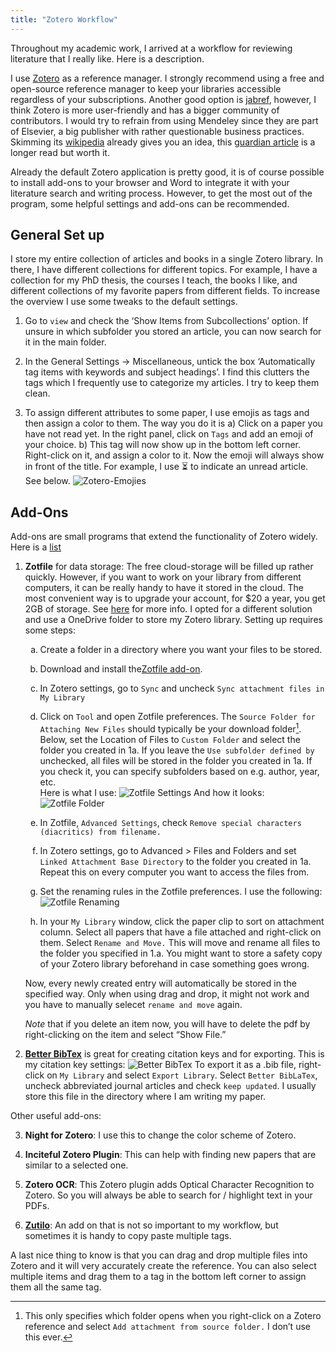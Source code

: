 ```yaml
---
title: "Zotero Workflow"
---
```

Throughout my academic work, I arrived at a workflow for reviewing literature that I really like. Here is a description. 

I use [Zotero](https://www.zotero.org/) as a reference manager. I strongly recommend using a free and open-source reference manager to keep your libraries accessible regardless of your subscriptions. Another good option is [jabref](https://www.jabref.org/), however, I think Zotero is more user-friendly and has a bigger community of contributors. I would try to refrain from using Mendeley since they are part of Elsevier, a big publisher with rather questionable business practices. Skimming its [wikipedia](https://en.wikipedia.org/wiki/Elsevier) already gives you an idea, this [guardian article](https://www.theguardian.com/science/2017/jun/27/profitable-business-scientific-publishing-bad-for-science) is a longer read but worth it.

Already the default Zotero application is pretty good, it is of course possible to install add-ons to your browser and Word to integrate it with your literature search and writing process. However, to get the most out of the program, some helpful settings and add-ons can be recommended. 

## General Set up

I store my entire collection of articles and books in a single Zotero library. In there, I have different collections for different topics. For example, I have a collection for my PhD thesis, the courses I teach, the books I like, and different collections of my favorite papers from different fields. To increase the overview I use some tweaks to the default settings.

1. Go to `view`  and check the 'Show Items from Subcollections' option. If unsure in which subfolder you stored an article, you can now search for it in the main folder.

2. In the General Settings -> Miscellaneous, untick the box 'Automatically tag items with keywords and subject headings'. I find this clutters the tags which I frequently use to categorize my articles. I try to keep them clean. 

3. To assign different attributes to some paper, I use emojis as tags and then assign a color to them. The way you do it is a) Click on a paper you have not read yet. In the right panel, click on `Tags` and add an emoji of your choice. b) This tag will now show up in the bottom left corner. Right-click on it, and assign a color to it. Now the emoji will always show in front of the title. For example, I use ⏳ to indicate an unread article. See below.
![Zotero-Emojies](/supplementary-files/images/zotero_sups/zotero_emojis.png)

## Add-Ons

Add-ons are small programs that extend the functionality of Zotero widely. Here is a [list](https://www.zotero.org/support/plugins)


1. **Zotfile** for data storage: The free cloud-storage will be filled up rather quickly. However, if you want to work on your library from different computers, it can be really handy to have it stored in the cloud. The most convenient way is to upgrade your account, for $20 a year, you get 2GB of storage. See [here](https://www.zotero.org/settings/storage?ref=usb) for more info. 
I opted for a different solution and use a OneDrive folder to store my Zotero library. Setting up requires some steps:

    a) Create a folder in a directory where you want your files to be stored.

    b) Download and install the[ Zotfile add-on](http://zotfile.com/).

    c) In Zotero settings, go to `Sync` and uncheck `Sync attachment files in My Library`

    d) Click on `Tool` and open Zotfile preferences. The `Source Folder for Attaching New Files` should typically be your download folder[^1]. Below, set the Location of Files to `Custom Folder` and select the folder you created in 1a. If you leave the `Use subfolder defined by` unchecked, all files will be stored in the folder you created in 1a. If you check it, you can specify subfolders based on e.g. author, year, etc. \
    Here is what I use:
    ![Zotfile Settings](/supplementary-files/images/zotero_sups/zotero_prefs.png)
    And how it looks:
    ![Zotfile Folder](/supplementary-files/images/zotero_sups/folder_structure.png)


    [^1]: This only specifies which folder opens when you right-click on a Zotero reference and select `Add attachment from source folder.` I don't use this ever.

    e) In Zotfile, `Advanced Settings`, check `Remove special characters (diacritics) from filename.`

    f) In Zotero settings, go to Advanced > Files and Folders and set `Linked Attachment Base Directory` to the folder you created in 1a. Repeat this on every computer you want to access the files from. 

    g) Set the renaming rules in the Zotfile preferences. I use the following:
    ![Zotfile Renaming](/supplementary-files/images/zotero_sups/zotero_renaming.png)

    h) In your `My Library` window, click the paper clip to sort on attachment column. Select all papers that have a file attached and right-click on them. Select `Rename and Move.` This will move and rename all files to the folder you specified in 1.a. You might want to store a safety copy of your Zotero library beforehand in case something goes wrong.

    Now, every newly created entry will automatically be stored in the specified way. Only when using drag and drop, it might not work and you have to manually selecet `rename and move` again.

    *Note* that if you delete an item now, you will have to delete the pdf by right-clicking on the item and select "Show File."

2. [**Better BibTex**](https://retorque.re/zotero-better-bibtex/) is great for creating citation keys and for exporting. This is my citation key settings:
![Better BibTex](/supplementary-files/images/zotero_sups/biblatex.png)
To export it as a .bib file, right-click on `My Library` and select `Export Library`. Select `Better BibLaTex`, uncheck abbreviated journal articles and check `keep updated`. I usually store this file in the directory where I am writing my paper.


Other useful add-ons:

3. **Night for Zotero**: I use this to change the color scheme of Zotero.

4. **Inciteful Zotero Plugin**: This can help with finding new papers that are similar to a selected one.

5. **Zotero OCR**: This Zotero plugin adds Optical Character Recognition to Zotero. So you will always be able to search for / highlight text in your PDFs. 

6. [**Zutilo**](https://github.com/wshanks/Zutilo): An add on that is not so important to my workflow, but sometimes it is handy to copy paste multiple tags. 

A last nice thing to know is that you can drag and drop multiple files into Zotero and it will very accurately create the reference. You can also select multiple items and drag them to a tag in the bottom left corner to assign them all the same tag.